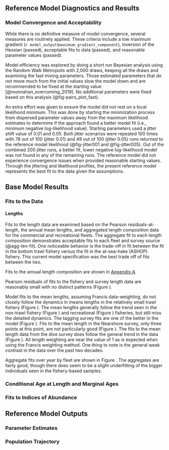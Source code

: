 ## Reference Model Diagnostics and Results


### Model Convergence and Acceptability {#model-convergence}

While there is no definitive measure of model convergence, several measures are routinely applied. These criteria include a low maximum gradient (`r model_output$maximum_gradient_component`), inversion of the Hessian (passed), acceptable fits to data (passed), and reasonable parameter values (passed). 

Model efficiency was explored by doing a short run Bayesian analysis using the Random Walk Metropolis with 2,000 draws, keeping all the draws and examining the fast mixing parameters. Those estimated parameters that do not move much from the initial values slow the model down and are recommended to be fixed at the starting value [@monnahan_overcoming_2019]. No additional parameters were fixed based on this analysis (@fig-pairs_plot_fast).

An extra effort was given to ensure the model did not rest on a local likelihood minimum. This was done by starting the minimization process from dispersed parameter values away from the maximum likelihood estimates to determine if the approach found a better model fit (i.e., minimum negative log-likelihood value). Starting parameters used a jitter shift value of 0.01 and 0.05. Both jitter scenarios were repeated 100 times with 78 out of 100 (jitter 0.01) and 49 out of 100 (jitter 0.05) runs returned to the reference model likelihood (@fig-jitter001 and @fig-jitter005). Out of the combined 200 jitter runs, a better fit, lower negative log-likelihood model was not found in any of the remaining runs. The reference model did not experience convergence issues when provided reasonable starting values. Through the jittering and likelihood profiles, the present reference model represents the best fit to the data given the assumptions. 


## Base Model Results


### Fits to the Data


#### Lengths

Fits to the length data are examined based on the Pearson residuals-at-length, the annual mean lengths, and aggregated length composition data for the commercial and recreational fleets. The aggregate fit to each length composition demonstrates acceptable fits to each fleet and survey source (@agg-len-fit). One noticeable behavior is the trade-off in fit between the fit in the bottom trawl fishery versus the fit in the at-sea-hake (ASHOP) fishery. This current model specification was the best trade off of fits between the two. 

Fits to the annual length composition are shown in [Appendix A](#app_a). 

Pearson residuals of fits to the fishery and survey length data are reasonably small with no distinct patterns (Figure \ref{fig:lt-pearson-resids}). 

Model fits to the mean lengths, assuming Francis data-weighting, do not closely follow the dynamics in means lengths in the relatively small trawl fishery (Figure \ref{fig:trawl-mean-len-fit}). The mean lengths generally follow the trend seen in the non-trawl fishery (Figure \ref{fig:nontrawl-mean-len-fit}) and recreational (Figure \ref{fig:rec-mean-len-fit}) fisheries, but still miss the detailed dynamics. The tagging survey fits are one of the better in the model (Figure \ref{fig:tag-mean-len-fit}). Fits to the mean length in the Nearshore survey, only three points at this point, are not particularly good (Figure \ref{fig:nearshore-mean-len-fit}). The fits to the mean length data from the dive survey does follow the general trend in the data (Figure \ref{fig:ocnms-mean-len-fit}). All length weighting are near the value of 1 as is expected when using the Francis weighting method. One thing to note is the general weak contrast in the data over the past two decades.

Aggregate fits over year by fleet are shown in Figure \ref{fig:agg-len-fit}. The aggregates are fairly good, though there does seem to be a slight underfitting of the bigger individuals seen in the fishery-based samples.   

### Conditional Age at Length and Marginal Ages


### Fits to Indices of Abundance


## Reference Model Outputs 


### Parameter Estimates


### Population Trajectory

